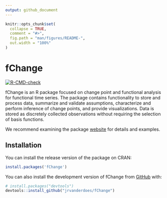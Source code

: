 ```yaml
---
output: github_document
---
```


<!-- README.md is generated from README.Rmd. Please edit that file -->

```r
knitr::opts_chunk$set(
  collapse = TRUE,
  comment = "#>",
  fig.path = "man/figures/README-",
  out.width = "100%"
)
```

# fChange

<!-- badges: start -->
[![R-CMD-check](https://github.com/jrvanderdoes/fChange/actions/workflows/R-CMD-check.yaml/badge.svg)](https://github.com/jrvanderdoes/fChange/actions/workflows/R-CMD-check.yaml)
<!-- badges: end -->

fChange is an R package focused on change point and functional analysis for 
  functional time series. The package contains functionality to store and 
  process data, summarize and validate assumptions, characterize and perform 
  inference of change points, and provide visualizations. Data is stored as 
  discretely collected observations without requiring the selection of basis 
  functions.
  
We recommend examining the package [website](https://jrvanderdoes.github.io/fChange/) for details and examples.

## Installation

You can install the release version of the package on CRAN:
``` r
install.packages('fChange')
```

You can also install the development version of fChange from [GitHub](https://github.com/) with:

``` r
# install.packages("devtools")
devtools::install_github("jrvanderdoes/fChange")
```
